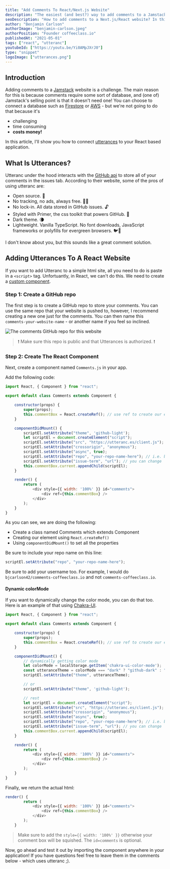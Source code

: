 ```yaml
---
title: "Add Comments To React/Next.js Website"
description: "The easiest (and best?) way to add comments to a Jamstack website."
seoDescription: "How to add comments to a Next.js/React website? In this tutorial, we'll use utteranc - a comment solution which uses GitHub issues to store comments."
author: "Benjamin Carlson"
authorImage: "benjamin-carlson.jpeg"
authorPosition: "Founder coffeeclass.io"
publishedAt: "2021-05-01"
tags: ["react", "utteranc"]
youtubeId: ["https://youtu.be/Yi0AMpJXrJ0"]
type: "snippet"
logoImage: ["utterances.png"]
---
```


## Introduction

Adding comments to a [Jamstack](https://jamstack.org/) website is a challenge. The main reason for this is because
comments require some sort of database, and (one of) Jamstack's selling point is that it doesn't need one!
You can choose to connect a database such as [Firestore](https://firebase.google.com/docs/firestore) or [AWS](https://aws.amazon.com/products/databases/) - but we're not going to do that because it's

- challenging
- time consuming
- **costs money!**

In this article, I'll show you how to connect [utterances](https://utteranc.es/) to your React based application.

## What Is Utterances?

Utteranc under the hood interacts with the [GitHub api](https://docs.github.com/en/rest) to store all of your comments in the issues tab. According to their website, some of the pros of using utteranc are:

- Open source. 🙌
- No tracking, no ads, always free. 📡🚫
- No lock-in. All data stored in GitHub issues. 🔓
- Styled with Primer, the css toolkit that powers GitHub. 💅
- Dark theme. 🌘
- Lightweight. Vanilla TypeScript. No font downloads, JavaScript frameworks or polyfills for evergreen browsers. 🐦🌲

I don't know about you, but this sounds like a great comment solution.

## Adding Utterances To A React Website

If you want to add Utteranc to a simple html site, all you need to do is paste in a `<script>` tag. Unfortuantly, in React, we can't do this. We need to create a [custom component](https://reactjs.org/docs/components-and-props.html).

### Step 1: Create a GitHub repo

The first step is to create a GitHub repo to store your comments. You can use the same repo that your website
is pushed to, however, I recommend creating a new one just for the comments. You can then name this `comments-your-website-name` - or another name if you feel so inclined.

![The comments GitHub repo for this website](/content/articles/add-comments-to-nextjs-website/comments-coffeeclass-io.png)

> ❗ Make sure this repo is public and that Utterances is authorized. ❗

### Step 2: Create The React Component

Next, create a component named `Comments.js` in your app.

Add the following code:

```JavaScript:Comments.js
import React, { Component } from "react";

export default class Comments extends Component {

    constructor(props) {
        super(props);
        this.commentBox = React.createRef(); // use ref to create our element
    }

    componentDidMount() {
        scriptEl.setAttribute("theme", 'github-light');
        let scriptEl = document.createElement("script");
        scriptEl.setAttribute("src", "https://utteranc.es/client.js");
        scriptEl.setAttribute("crossorigin", "anonymous");
        scriptEl.setAttribute("async", true);
        scriptEl.setAttribute("repo", "your-repo-name-here"); // i.e. bjcarlson42/comments-coffeeclass.io
        scriptEl.setAttribute("issue-term", "url"); // you can change 'url' with other options
        this.commentBox.current.appendChild(scriptEl);
    }

    render() {
        return (
            <div style={{ width: '100%' }} id="comments">
                <div ref={this.commentBox} />
            </div>
        );
    }
}
```

As you can see, we are doing the following:

- Create a class named Comments which extends Component
- Creating our element using `React.createRef()`
- Using `componentDidMount()` to set all the properties

Be sure to include your repo name on this line:

```JavaScript
scriptEl.setAttribute("repo", "your-repo-name-here");
```

Be sure to add your username too. For example, I would do `bjcarlson42/comments-coffeeclass.io` and not `comments-coffeeclass.io`.

#### Dynamic colorMode

If you want to dynamically change the color mode, you can do that too. Here is an example
of that using [Chakra-UI](https://chakra-ui.com/).

```JavaScript:Comments.js
import React, { Component } from "react";

export default class Comments extends Component {

    constructor(props) {
        super(props);
        this.commentBox = React.createRef(); // use ref to create our element
    }

    componentDidMount() {
        // dynamically getting color mode
        let colorMode = localStorage.getItem('chakra-ui-color-mode');
        const utteranceTheme = colorMode === "dark" ? "github-dark" : "github-light";
        scriptEl.setAttribute("theme", utteranceTheme);

        // or
        scriptEl.setAttribute("theme", 'github-light');

        // rest
        let scriptEl = document.createElement("script");
        scriptEl.setAttribute("src", "https://utteranc.es/client.js");
        scriptEl.setAttribute("crossorigin", "anonymous");
        scriptEl.setAttribute("async", true);
        scriptEl.setAttribute("repo", "your-repo-name-here"); // i.e. bjcarlson42/comments-coffeeclass.io
        scriptEl.setAttribute("issue-term", "url"); // you can change 'url' with other options
        this.commentBox.current.appendChild(scriptEl);
    }

    render() {
        return (
            <div style={{ width: '100%' }} id="comments">
                <div ref={this.commentBox} />
            </div>
        );
    }
}
```

Finally, we return the actual html:

```JavaScript:Comments.js
render() {
        return (
            <div style={{ width: '100%' }} id="comments">
                <div ref={this.commentBox} />
            </div>
        );
    }
```

> Make sure to add the `style={{ width: '100%' }}` otherwise your comment box will be squished. The `id=comments` is optional.

Now, go ahead and test it out by importing the component anywhere in your application! If you have questions feel free to leave them in the comments below - which uses utteranc ;).